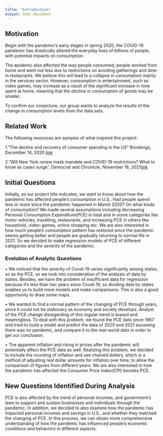 ---
title: "Introduction"
output: html_document
---
## Motivation

Begin with the pandemic’s early stages in spring 2020, the COVID-19 pandemic has drastically altered the everyday lives of billions of people, with potential impacts on consumption.

The epidemic also affected the way people consumed; people worked from home and went out less due to restrictions on avoiding gatherings and dine-in restaurants. We believe this will lead to a collapse in consumption mainly in the services sector. However, consumption in entertainment, such as video games, may increase as a result of the significant increase in time spent at home, meaning that the decline in consumption of goods may be smaller.

To confirm our conjecture, our group wants to analyze the results of the change in consumption levels from the data sets.

## Related Work

The following resources are samples of what inspired this project:

1."The decline and recovery of consumer spending in the US" Brookings, December 14, 2020 [link](https://www.brookings.edu/blog/future-development/2020/12/14/the-decline-and-recovery-of-consumer-spending-in-the-us/)

2."Will New York renew mask mandate and COVID-19 restrictions? What to know as cases surge", Democrat and Chronicle, November 18, 2021[link](https://www.democratandchronicle.com/story/news/2021/11/18/new-york-renew-mask-mandate-and-covid-restrictions-what-know/8654736002/)




## Initial Questions

Initially, as our project title indicates, we want to know about how the pandemic has affected people’s consumption in U.S.. Had people spend less or more since the pandemic happened in March 2020? On what kinds of consumption? We made several assumptions including decreasing Personal Consumption Expenditure(PCE) in total and in some categories like motor vehicles, travelling, restaurants, and increasing PCE in others like household, video-games, online shopping etc. We are also interested in how much people’s consumption pattern has restored since the pandemic seems getting better and people are gradually returning to normal life in 2021. So we decided to make regression models of PCE of different categories and the severity of the pandemic.

### Evolution of Analytic Questions

• We noticed that the severity of Covid-19 varies significantly among states, so as the PCE, so we took into consideration of the analysis of data by states. Besides, we have the problem of insufficient data for regression because it’s less than two years since Covid-19, so dividing data by states enables us to build more models and make comparisons. This is also a good opportunity to draw some maps.

• We wanted to find a normal pattern of the changing of PCE through years, since it could not be stationary as economy and society develops. Analyst of the PCE change disregarding of this regular trend is biased and meaningless. To deal with this problem, we found the PCE data since 1967 and tried to build a model and predict the data of 2020 and 2021 assuming there was no pandemic, and compare it to the real-world data in order to get our conclusion.

• The apparent inflation and rising in prices after the pandemic will potentially affect the PCE data as well. Realizing this problem, we decided to include the counting of inflation and use chained dollars, which is a method of adjusting real dollar amounts for inflation over time, to allow the comparison of figures from different years. We are also interested in how the pandemic has affected the Consumer Price Index(CPI) besides PCE.

## New Questions Identified During Analysis

PCE is also affected by the trend of personal incomes, and government’s laws to support and sustain businesses and individuals through the pandemic. In addition, we decided to also examine how the pandemic has impacted personal incomes and savings in U.S., and whether they matched the changing of PCE. In this process, we can obtain more comprehensive understanding of how the pandemic has influenced people’s economic conditions and behaviors in different aspects.